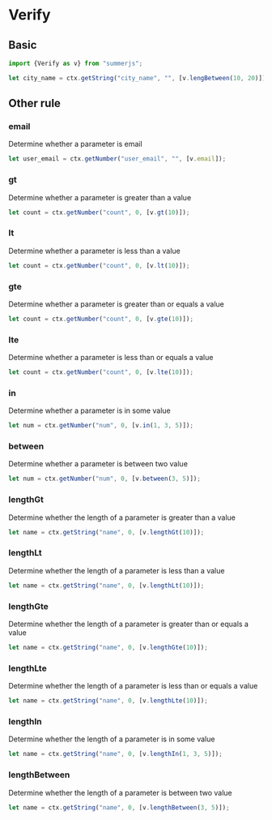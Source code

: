 # Verify

## Basic
```js
import {Verify as v} from "summerjs";

let city_name = ctx.getString("city_name", "", [v.lengBetween(10, 20)]);
```

## Other rule
### email
Determine whether a parameter is email
```js
let user_email = ctx.getNumber("user_email", "", [v.email]);
```

### gt
Determine whether a parameter is greater than a value
```js
let count = ctx.getNumber("count", 0, [v.gt(10)]);
```
### lt
Determine whether a parameter is less than a value
```js
let count = ctx.getNumber("count", 0, [v.lt(10)]);
```

### gte
Determine whether a parameter is greater than or equals a value
```js
let count = ctx.getNumber("count", 0, [v.gte(10)]);
```

### lte
Determine whether a parameter is less than or equals a value
```js
let count = ctx.getNumber("count", 0, [v.lte(10)]);
```

### in
Determine whether a parameter is in some value
```js
let num = ctx.getNumber("num", 0, [v.in(1, 3, 5)]);
```

### between
Determine whether a parameter is between two value
```js
let num = ctx.getNumber("num", 0, [v.between(3, 5)]);
```

### lengthGt
Determine whether the length of a parameter is greater than a value
```js
let name = ctx.getString("name", 0, [v.lengthGt(10)]);
```

### lengthLt
Determine whether the length of a parameter is less than a value
```js
let name = ctx.getString("name", 0, [v.lengthLt(10)]);
```

### lengthGte
Determine whether the length of a parameter is greater than or equals a value
```js
let name = ctx.getString("name", 0, [v.lengthGte(10)]);
```

### lengthLte
Determine whether the length of a parameter is less than or equals a value
```js
let name = ctx.getString("name", 0, [v.lengthLte(10)]);
```

### lengthIn
Determine whether the length of a parameter is in some value
```js
let name = ctx.getString("name", 0, [v.lengthIn(1, 3, 5)]);
```

### lengthBetween
Determine whether the length of a parameter is between two value
```js
let name = ctx.getString("name", 0, [v.lengthBetween(3, 5)]);
```